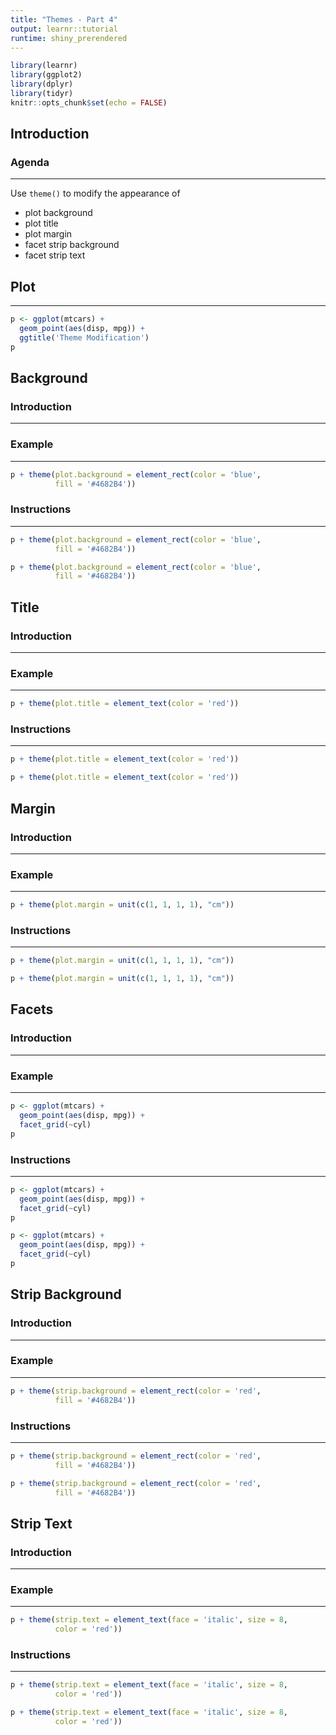 ```yaml
---
title: "Themes - Part 4"
output: learnr::tutorial
runtime: shiny_prerendered
---
```


```r
library(learnr)
library(ggplot2)
library(dplyr)
library(tidyr)
knitr::opts_chunk$set(echo = FALSE)
```

## Introduction

### Agenda

<hr>

Use `theme()` to modify the appearance of 

- plot background
- plot title
- plot margin
- facet strip background
- facet strip text

## Plot

<hr>

```r
p <- ggplot(mtcars) +
  geom_point(aes(disp, mpg)) + 
  ggtitle('Theme Modification')
p
```

## Background

### Introduction

<hr>

### Example

<hr>

```r
p + theme(plot.background = element_rect(color = 'blue', 
          fill = '#4682B4'))
```

### Instructions

<hr>

```r
p + theme(plot.background = element_rect(color = 'blue', 
          fill = '#4682B4'))
```

```r
p + theme(plot.background = element_rect(color = 'blue', 
          fill = '#4682B4'))
```

## Title

### Introduction

<hr>

### Example

<hr>

```r
p + theme(plot.title = element_text(color = 'red'))
```

### Instructions

<hr>

```r
p + theme(plot.title = element_text(color = 'red'))
```

```r
p + theme(plot.title = element_text(color = 'red'))
```

## Margin

### Introduction

<hr>

### Example

<hr>

```r
p + theme(plot.margin = unit(c(1, 1, 1, 1), "cm"))
```

### Instructions

<hr>

```r
p + theme(plot.margin = unit(c(1, 1, 1, 1), "cm"))
```

```r
p + theme(plot.margin = unit(c(1, 1, 1, 1), "cm"))
```

## Facets

### Introduction

<hr>

### Example

<hr>

```r
p <- ggplot(mtcars) +
  geom_point(aes(disp, mpg)) + 
  facet_grid(~cyl)
p
```

### Instructions

<hr>

```r
p <- ggplot(mtcars) +
  geom_point(aes(disp, mpg)) + 
  facet_grid(~cyl)
p
```

```r
p <- ggplot(mtcars) +
  geom_point(aes(disp, mpg)) + 
  facet_grid(~cyl)
p
```

## Strip Background

### Introduction

<hr>

### Example

<hr>

```r
p + theme(strip.background = element_rect(color = 'red', 
          fill = '#4682B4'))
```

### Instructions

<hr>

```r
p + theme(strip.background = element_rect(color = 'red', 
          fill = '#4682B4'))
```

```r
p + theme(strip.background = element_rect(color = 'red', 
          fill = '#4682B4'))
```

## Strip Text

### Introduction

<hr>

### Example

<hr>

```r
p + theme(strip.text = element_text(face = 'italic', size = 8,
          color = 'red'))
```

### Instructions

<hr>

```r
p + theme(strip.text = element_text(face = 'italic', size = 8,
          color = 'red'))
```

```r
p + theme(strip.text = element_text(face = 'italic', size = 8,
          color = 'red'))
```
